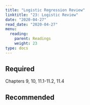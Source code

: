 ```yaml
---
title: "Logistic Regression Review"
linktitle: "23: Logistic Review"
date: "2020-04-27"
read_date: "2020-04-27"
menu:
  reading:
    parent: Readings
    weight: 23
type: docs
---
```


## Required  

Chapters 9, 10, 11.1-11.2, 11.4

## Recommended
